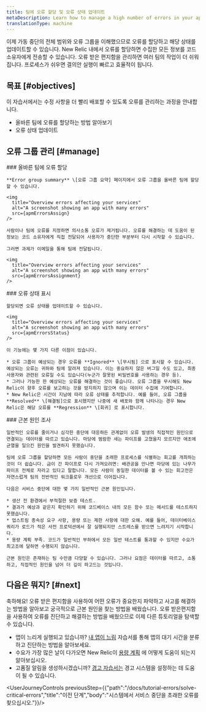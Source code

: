 ```yaml
---
title: 팀에 오류 할당 및 오류 상태 업데이트
metaDescription: Learn how to manage a high number of errors in your app.
translationType: machine
---
```





이제 가동 중단의 전체 범위와 오류 그룹을 이해했으므로 오류를 할당하고 해당 상태를 업데이트할 수 있습니다. New Relic 내에서 오류를 할당하면 수집한 모든 정보를 코드 소유자에게 전송할 수 있습니다. 오류 받은 편지함을 관리하면 여러 팀의 작업이 더 쉬워집니다. 프로세스가 쉬우면 결의안 실행이 빠르고 효율적이 됩니다.

## 목표 [#objectives]

이 자습서에서는 수정 사항을 더 빨리 배포할 수 있도록 오류를 관리하는 과정을 안내합니다.

* 올바른 팀에 오류를 할당하는 방법 알아보기
* 오류 상태 업데이트

## 오류 그룹 관리 [#manage]

<Steps>
  <Step>
    ### 올바른 팀에 오류 할당

    **Error group summary** \[오류 그룹 요약] 페이지에서 오류 그룹을 올바른 팀에 할당할 수 있습니다.

    <img
      title="Overview errors affecting your services"
      alt="A screenshot showing an app with many errors"
      src={apmErrorsAssign}
    />

    사람이나 팀에 오류를 지정하면 의사소통 오류가 제거됩니다. 오류를 해결하는 데 도움이 된 정보는 코드 소유자에게 직접 전달되어 사용자가 중단한 부분부터 다시 시작할 수 있습니다.

    그러면 과제가 이메일을 통해 팀에 전달됩니다.

    <img
      title="Overview errors affecting your services"
      alt="A screenshot showing an app with many errors"
      src={apmErrorsAssignment}
    />
  </Step>

  <Step>
    ### 오류 상태 표시

    할당되면 오류 상태를 업데이트할 수 있습니다.

    <img
      title="Overview errors affecting your services"
      alt="A screenshot showing an app with many errors"
      src={apmErrorsStatus}
    />

    이 기능에는 몇 가지 다른 이점이 있습니다.

    * 오류 그룹이 예상되는 경우 오류를 **Ignored** \[무시됨] 으로 표시할 수 있습니다. 예상되는 오류는 귀하와 팀에 알려져 있습니다. 이는 중요하지 않은 버그일 수도 있고, 최종 사용자와 관련된 오류일 수도 있습니다(누군가 잘못된 비밀번호를 사용하는 경우 등).
    * 그러나 가능한 한 예상되는 오류를 해결하는 것이 좋습니다. 오류 그룹을 무시해도 New Relic이 향후 오류를 보고하는 것을 방지하지 않으며 이는 데이터 수집에 기여합니다.
    * New Relic은 시간이 지남에 따라 오류 상태를 추적합니다. 예를 들어, 오류 그룹을 **Resolved** \[해결됨]으로 표시했지만 나중에 새 배포와 함께 나타나는 경우 New Relic은 해당 오류를 **Regression** \[회귀] 로 표시합니다.
  </Step>

  <Step>
    ### 근본 원인 조사

    일반적인 오류를 줄이거나 심각한 중단에 대응하든 관계없이 오류 발생의 직접적인 원인으로 연결되는 데이터를 따르고 있습니다. 마당에 범람한 새는 파이프를 고쳤을지 모르지만 애초에 균열을 일으킨 원인을 발견하지 못했습니다.

    팀에 오류 그룹을 할당하면 모든 사람이 중단을 초래한 프로세스를 식별하는 회고를 개최하는 것이 더 쉽습니다. 금이 간 파이프로 다시 가져오려면: 배관공을 만나면 마당에 있는 나무가 파이프 전체로 자라고 있다고 말합니다. 모든 사람이 동일한 데이터를 볼 수 있는 회고전은 자연스럽게 팀의 전반적인 워크플로우 개선으로 이어집니다.

    다음은 서비스 중단에 대한 몇 가지 일반적인 근본 원인입니다.

    * 생산 전 환경에서 부적절한 보증 테스트.
    * 결과가 예상과 같은지 확인하기 위해 코드베이스 내의 모든 함수 또는 메서드를 테스트하지 못했습니다.
    * 업스트림 종속성 요구 사항, 용량 또는 제한 사항에 대한 오해. 예를 들어, 데이터베이스 쿼리가 로드가 적은 사전 프로덕션에서 잘 실행되지만 스트레스를 받으면 느려지기 시작합니다.
    * 용량 계획 부족. 코드가 일반적인 부하에서 모든 일반 테스트를 통과할 수 있지만 수요가 최고조에 달하면 수행되지 않습니다.

    근본 원인은 존재하는 팀 수만큼 다양할 수 있습니다. 그러나 요점은 데이터를 따르고, 소통하고, 직접적인 원인을 넘어 더 깊이 파고드는 것입니다.
  </Step>
</Steps>

## 다음은 뭐지? [#next]

축하해요! 오류 받은 편지함을 사용하여 어떤 오류가 중요한지 파악하고 사고를 해결하는 방법을 알아보고 궁극적으로 근본 원인을 찾는 방법을 배웠습니다. 오류 받은편지함을 사용하여 오류를 진단하고 해결하는 방법을 배웠으므로 이제 다른 튜토리얼을 탐색할 수 있습니다.

* 앱이 느리게 실행되고 있습니까? [내 앱이 느림](docs/tutorial-app-slow/root-causes) 자습서를 통해 앱의 대기 시간을 분류하고 진단하는 방법을 알아보세요.
* 수요가 가장 많은 날이 다가오면 New Relic이 [용량 계획](/docs/tutorial-peak-demand/get-started) 에 어떻게 도움이 되는지 알아보십시오.
* 고품질 알림을 생성하시겠습니까? [경고 자습서는](/docs/tutorial-create-alerts/create-new-relic-alerts/) 경고 시스템을 설정하는 데 도움이 될 수 있습니다.

<UserJourneyControls previousStep={{"path":"/docs/tutorial-errors/solve-critical-errors","title":"이전 단계","body":"시스템에서 서비스 중단을 초래한 오류를 찾으십시오."}}/>